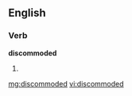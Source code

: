 ==English==

===Verb===
'''discommoded'''

# {{past of|[[discommode]]}}

[[mg:discommoded]]
[[vi:discommoded]]